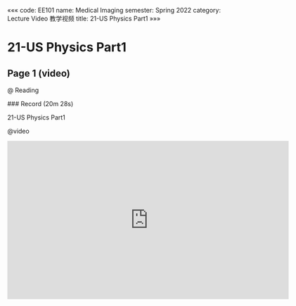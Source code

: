 «««
code: EE101
name: Medical Imaging
semester: Spring 2022
category: Lecture Video 教学视频
title: 21-US Physics Part1
»»»

# 21-US Physics Part1

## Page 1 (video)

@ Reading

<div class="markdown-body">
### Record (20m 28s)

21-US Physics Part1
</div>

@video

<iframe src="https://sbbrisk.com/e/o0za8xar8eb7.html" frameborder=0 marginwidth=0 marginheight=0 scrolling=no width=640 height=360 allowfullscreen></iframe>
